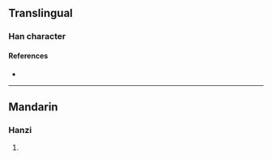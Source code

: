 {{character info}}
==Translingual==

===Han character===
{{Han char|rn=19|rad=力|as=08|sn=10|four=|canj=GGKS|ids=⿰坴力}}

====References====
* {{Han ref|kx=0147.440|dkj=02371|dj=0333.070|hdz=10372.090|uh=52CE|ud=21198}}

----

==Mandarin==

===Hanzi===
{{cmn-hanzi|pin=[[lù]] ([[lu4]])|wg=lu<sup>4</sup>}}

# {{rfdef|cmn|sort=力08}}
